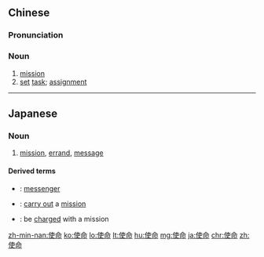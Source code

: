 ==Chinese==
{{zh-forms}}

===Pronunciation===
{{zh-pron
|m=shǐmìng
|c=si3 ming6
|h=pfs=sṳ́-min
|mn=qz:sír-bēng/tw,xm,zz:sú-bēng/twv:sù-bēng
|ma=Zh-shimìng.ogg
|cat=n
}}

===Noun===
{{zh-noun}}

# [[mission]]
# [[set]] [[task]]; [[assignment]]

{{zh-cat|Advanced}}

----

==Japanese==
{{ja-kanjitab|し|めい|yomi=o}}

===Noun===
{{ja-noun|しめい}}

# [[mission]], [[errand]], [[message]]

====Derived terms====
* {{ja-r|使命者|しめいしゃ}}: [[messenger]]
* {{ja-r|使命を果たす|しめい を はたす}}: [[carry out]] a [[mission]]
* {{ja-r|使命を帯びる|しめい を おびる}}: be [[charged]] with a mission

[[zh-min-nan:使命]]
[[ko:使命]]
[[lo:使命]]
[[lt:使命]]
[[hu:使命]]
[[mg:使命]]
[[ja:使命]]
[[chr:使命]]
[[zh:使命]]